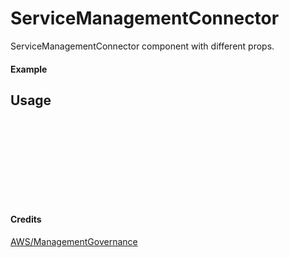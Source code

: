 
<Meta of={ServiceManagementConnector} title="AWS/ManagementGovernance/ServiceManagementConnector" />

# ServiceManagementConnector

ServiceManagementConnector component with different props.

#### Example

<Canvas of={ServiceManagementConnector.Primary} />

## Usage

```ts
import { ServiceManagementConnector } from "yadl-ui";

const Example = () => {
  return (
      <ServiceManagementConnector />
  );
};

export default Example;
```

#### Credits
[AWS/ManagementGovernance](https://aws-icons.com/)
